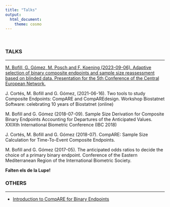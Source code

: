 ---
title: "Talks"
output:
  html_document:
    theme: cosmo
---

```{=html}
<style type="text/css">
h1.title {
  font-size: 36px;
  font-weight: 500;
  color: DarkRed;
  text-align: center;
}
</style>
```
<br>

### TALKS

<hr>

[M. Bofill, G. Gómez, M. Posch and F. Koening (2023-09-06). Adaptive selection of binary composite endpoints and sample size reassessment based on blinded data. Presentation for the 5th Conference of the Central European Network.](~/R_projects/CompARE/talks/06SEP23_Marta_BofillRoig.pdf)

J. Cortés, M. Bofill and G. Gómez, (2021-06-16). Two tools to study Composite Endpoints: CompARE and CompAREdesign. Workshop Biostatnet Software: celebrating 10 years of Biostatnet (online)

M. Bofill and G. Gómez (2018-07-09). Sample Size Derivation for Composite Binary Endpoints Accounting for Departures of the Anticipated Values. XXIXth International Biometric Conference (IBC 2018)

J. Cortés, M. Bofill and G. Gómez (2018-07). CompARE: Sample Size Calculation for Time-To-Event Composite Endpoints.

M. Bofill and G. Gómez (2017-05). The anticipated odds ratios to decide the choice of a primary binary endpoint. Conference of the Eastern Mediterranean Region of the International Biometric Society.

**Falten els de la Lupe!**

### OTHERS

<hr>

-   [Introduction to CompARE for Binary Endpoints](https://www.grbio.eu/compare/compareCover/workshop/Workshop.html#1)
